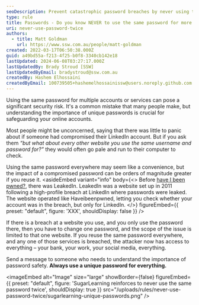 ```yaml
---
seoDescription: Prevent catastrophic password breaches by never using the same password twice, securing all your online accounts and services.
type: rule
title: Passwords - Do you know NEVER to use the same password for more than one account/service?
uri: never-use-password-twice
authors:
  - title: Matt Goldman
    url: https://www.ssw.com.au/people/matt-goldman
created: 2022-03-17T06:50:38.000Z
guid: a49bd55a-f213-4f25-b0f8-3340cb142e18
lastUpdated: 2024-06-08T03:27:17.000Z
lastUpdatedBy: Brady Stroud [SSW]
lastUpdatedByEmail: bradystroud@ssw.com.au
createdBy: Hashem Elhossaini
createdByEmail: 100739505+hashemelhossainissw@users.noreply.github.com
---
```


Using the same password for multiple accounts or services can pose a significant security risk. It's a common mistake that many people make, but understanding the importance of unique passwords is crucial for safeguarding your online accounts.

Most people might be unconcerned, saying that there was little to panic about if someone had compromised their LinkedIn account. But if you ask them _“but what about every other website you use the same username and password for?”_ they would often go pale and run to their computer to check.

Using the same password everywhere may seem like a convenience, but the impact of a compromised password can be orders of magnitude greater if you reuse it.
<asideEmbed
  variant="info"
  body={<>
    Before [have I been pwned?](https://haveibeenpwned.com), there was LeakedIn. LeakedIn was a website set up in 2011 following a high-profile breach at LinkedIn where passwords were leaked. The website operated like Haveibeenpwned, letting you check whether your account was in the breach, but only for LinkedIn.
  </>}
  figureEmbed={{
    preset: "default",
    figure: 'XXX',
    shouldDisplay: false
  }}
/>

If there is a breach at a website you use, and you only use the password there, then you have to change one password, and the scope of the issue is limited to that one website. If you reuse the same password everywhere, and any one of those services is breached, the attacker now has access to everything – your bank, your work, your social media, everything.

Send a message to someone who needs to understand the importance of password safety. **Always use a unique password for everything.**


<imageEmbed
  alt="Image"
  size="large"
  showBorder={false}
  figureEmbed={{
    preset: "default",
    figure: 'SugarLearning reinforces to never use the same password twice',
    shouldDisplay: true
  }}
  src="/uploads/rules/never-use-password-twice/sugarlearning-unique-passwords.png"
/>
